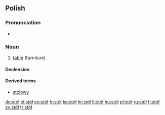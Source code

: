 ==Polish==

===Pronunciation===
* {{audio|Pl-stół.ogg|audio}}

===Noun===
{{infl|pl|noun|g=m}}

# [[table]] (furniture)

====Declension====
{{pl-decl-noun
|stół|stoły
|stołu|stołów
|stołowi|stołom
|stół|stoły
|stołem|stołami
|stole|stołach
|stole|stoły
}}

====Derived terms====
* [[stołowy]]

[[de:stół]]
[[el:stół]]
[[eo:stół]]
[[fr:stół]]
[[ko:stół]]
[[hr:stół]]
[[lt:stół]]
[[hu:stół]]
[[pl:stół]]
[[ru:stół]]
[[fi:stół]]
[[sv:stół]]
[[tr:stół]]
